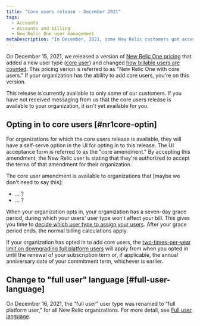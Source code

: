 ```yaml
---
title: "Core users release - December 2021"
tags:
  - Accounts
  - Accounts and billing
  - New Relic One user management
metaDescription: "In December, 2021, some New Relic customers got access to a new user type: core users."
---
```


On December 15, 2021, we released a version of [New Relic One pricing](/docs/accounts/accounts-billing/new-relic-one-pricing-billing/new-relic-one-pricing-billing) that added a new user type ([core user](/docs/accounts/accounts-billing/new-relic-one-user-management/user-type)) and changed [how billable users are counted](#nr1-pricing-with-core). This pricing verion is referred to as "New Relic One with core users." If your organization has the ability to add core users, you're on this version. 

This release is currently available to only some of our customers. If you have not received messaging from us that the core users release is available to your organization, it isn't yet available for you. 

## Opting in to core users [#nr1core-optin]

For organizations for which the core users release is available, they will have a self-serve option in the UI for opting in to this release. The UI acceptance form is referred to as the "core amendment." By accepting this amendment, the New Relic user is stating that they're authorized to accept the terms of that amendment for their organization. 

The core user amendment is available to organizations that [maybe we don't need to say this]:
* ... ? 
* ... ? 

When your organization opts in, your organization has a seven-day grace period, during which your users’ user type won’t affect your bill. This gives you time to [decide which user type to assign your users](?). After your grace period ends, the normal billing calculations apply. 
 
If your organization has opted in to add core users, the [two-times-per-year limit on downgrading full platform users](#nr1core-downgrade-rules) will apply from when you opted in until the renewal of your subscription term or, if applicable, the annual anniversary date of your commitment term, whichever is earlier. 

## Change to "full user" language [#full-user-language]

On December 16, 2021, the “full user” user type was renamed to “full platform user," for all New Relic organizations. For more detail, see [Full user language](/docs/accounts/accounts-billing/new-relic-one-user-management/user-type#full-user-language).

